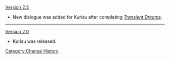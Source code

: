 [[Version 2.5]]
* New dialogue was added for Kurisu after completing ''[[Transient Dreams]]''.
----
[[Version 2.0]]
* Kurisu was released.
<noinclude>[[Category:Change History]]</noinclude>